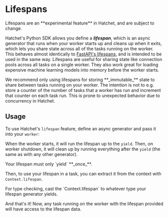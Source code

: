 
# Lifespans

<Callout type="error" emoji="🚨">
  Lifespans are an **experimental feature** in Hatchet, and are subject to
  change.
</Callout>

Hatchet's Python SDK allows you define a **_lifespan_**, which is an async generator that runs when your worker starts up and cleans up when it exits, which lets you share state across all of the tasks running on the worker. This behaves almost identically to [FastAPI's lifespans](https://fastapi.tiangolo.com/advanced/events/), and is intended to be used in the same way. Lifespans are useful for sharing state like connection pools across all tasks on a single worker. They also work great for loading expensive machine learning models into memory before the worker starts.

<Callout type="warning" emoji="⚠️">
  We recommend only using lifespans for storing **_immutable_** state to share
  between tasks running on your worker. The intention is not to e.g. store a
  counter of the number of tasks that a worker has run and increment that
  counter on each task run. This is prone to unexpected behavior due to
  concurrency in Hatchet.
</Callout>

## Usage

To use Hatchet's `lifespan` feature, define an async generator and pass it into your `worker`:

<Snippet src={snippets.python.lifespans.worker.define_a_lifespan} />

When the worker starts, it will run the lifespan up to the `yield`. Then, on worker shutdown, it will clean up by running everything after the `yield` (the same as with any other generator).

<Callout type="warning" emoji="⚠️">
  Your lifespan must only `yield` **_once_**.
</Callout>

Then, to use your lifespan in a task, you can extract it from the context with `Context.lifespan`.

<Snippet
  src={snippets.python.lifespans.worker.use_the_lifespan_in_a_task}
/>

<Callout type="info" emoji="💡">
  For type checking, cast the `Context.lifespan` to whatever type your lifespan
  generator yields.
</Callout>

And that's it! Now, any task running on the worker with the lifespan provided will have access to the lifespan data.
